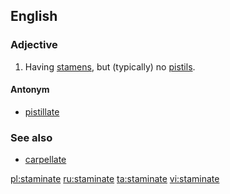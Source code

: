 ==English==

===Adjective===
{{en-adj}}

#{{botany}} Having [[stamen]]s, but (typically) no [[pistil]]s.

====Antonym====
*[[pistillate]]

===See also===
*[[carpellate]]

[[pl:staminate]]
[[ru:staminate]]
[[ta:staminate]]
[[vi:staminate]]
